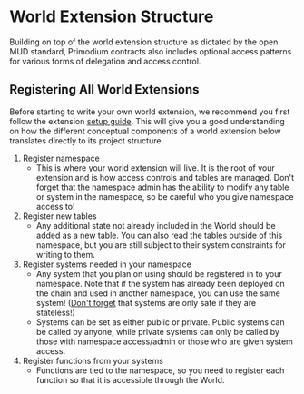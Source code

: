 # World Extension Structure

Building on top of the world extension structure as dictated by the open MUD standard, Primodium contracts also includes optional access patterns for various forms of delegation and access control.

## Registering All World Extensions

Before starting to write your own world extension, we recommend you first follow the extension [setup guide](./setup.mdx). This will give you a good understanding on how the different conceptual components of a world extension below translates directly to its project structure.

1. Register namespace
   - This is where your world extension will live. It is the root of your
     extension and is how access controls and tables are managed. Don't forget
     that the namespace admin has the ability to modify any table or system in the
     namespace, so be careful who you give namespace access to!
2. Register new tables
   - Any additional state not already included in the World should be added
     as a new table. You can also read the tables outside of this namespace,
     but you are still subject to their system constraints for writing to them.
3. Register systems needed in your namespace
   - Any system that you plan on using should be
     registered in to your namespace. Note that if the
     system has already been deployed on the chain and used in another
     namespace, you can use the same system! ([Don't forget](./footguns.mdx) that systems are only
     safe if they are stateless!)
   - Systems can be set as either public or private. Public systems can be called by anyone, while private systems
     can only be called by those with namespace access/admin or those who are given system access.
4. Register functions from your systems
   - Functions are tied to the namespace, so you need to register each function
     so that it is accessible through the World.
